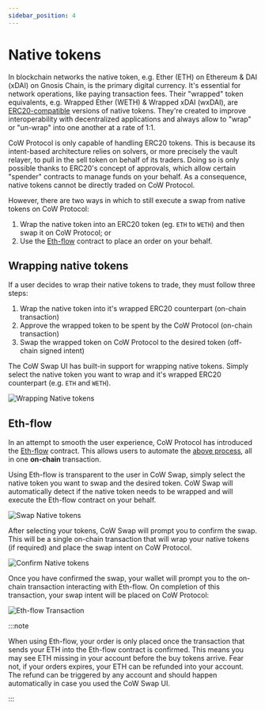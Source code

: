 ```yaml
---
sidebar_position: 4
---
```



# Native tokens

In blockchain networks the native token, e.g. Ether (ETH) on Ethereum & DAI (xDAI) on Gnosis Chain, is the primary digital currency.
It's essential for network operations, like paying transaction fees.
Their "wrapped" token equivalents, e.g. Wrapped Ether (WETH) & Wrapped xDAI (wxDAI), are [ERC20-compatible](https://ethereum.org/en/developers/docs/standards/tokens/erc-20/) versions of native tokens.
They're created to improve interoperability with decentralized applications and always allow to "wrap" or "un-wrap" into one another at a rate of 1:1.

CoW Protocol is only capable of handling ERC20 tokens.
This is because its intent-based architecture relies on solvers, or more precisely the vault relayer, to pull in the sell token on behalf of its traders.
Doing so is only possible thanks to ERC20's concept of approvals, which allow certain "spender" contracts to manage funds on your behalf.
As a consequence, native tokens cannot be directly traded on CoW Protocol.

However, there are two ways in which to still execute a swap from native tokens on CoW Protocol:

1. Wrap the native token into an ERC20 token (eg. `ETH` to `WETH`) and then swap it on CoW Protocol; or
2. Use the [Eth-flow](/cow-protocol/reference/contracts/periphery/eth-flow) contract to place an order on your behalf.

## Wrapping native tokens

If a user decides to wrap their native tokens to trade, they must follow three steps:

1. Wrap the native token into it's wrapped ERC20 counterpart (on-chain transaction)
2. Approve the wrapped token to be spent by the CoW Protocol (on-chain transaction)
3. Swap the wrapped token on CoW Protocol to the desired token (off-chain signed intent)

The CoW Swap UI has built-in support for wrapping native tokens. Simply select the native token you want to wrap and it's wrapped ERC20 counterpart (e.g. `ETH` and `WETH`).

![Wrapping Native tokens](/img/cowswap/native_wrap.png)

## Eth-flow

In an attempt to smooth the user experience, CoW Protocol has introduced the [Eth-flow](/cow-protocol/reference/contracts/periphery/eth-flow) contract. This allows users to automate the [above process](#wrap-native-tokens), all in one **on-chain** transaction.

Using Eth-flow is transparent to the user in CoW Swap, simply select the native token you want to swap and the desired token. CoW Swap will automatically detect if the native token needs to be wrapped and will execute the Eth-flow contract on your behalf.

![Swap Native tokens](/img/cowswap/native_swap.png)

After selecting your tokens, CoW Swap will prompt you to confirm the swap. This will be a single on-chain transaction that will wrap your native tokens (if required) and place the swap intent on CoW Protocol.

![Confirm Native tokens](/img/cowswap/native_confirm.png)

<EthFlowTip />

Once you have confirmed the swap, your wallet will prompt you to the on-chain transaction interacting with Eth-flow. On completion of this transaction, your swap intent will be placed on CoW Protocol:

![Eth-flow Transaction](/img/cowswap/native_tx.png)

:::note

When using Eth-flow, your order is only placed once the transaction that sends your ETH into the Eth-flow contract is confirmed.
This means you may see ETH missing in your account before the buy tokens arrive.
Fear not, if your orders expires, your ETH can be refunded into your account.
The refund can be triggered by any account and should happen automatically in case you used the CoW Swap UI.

:::
